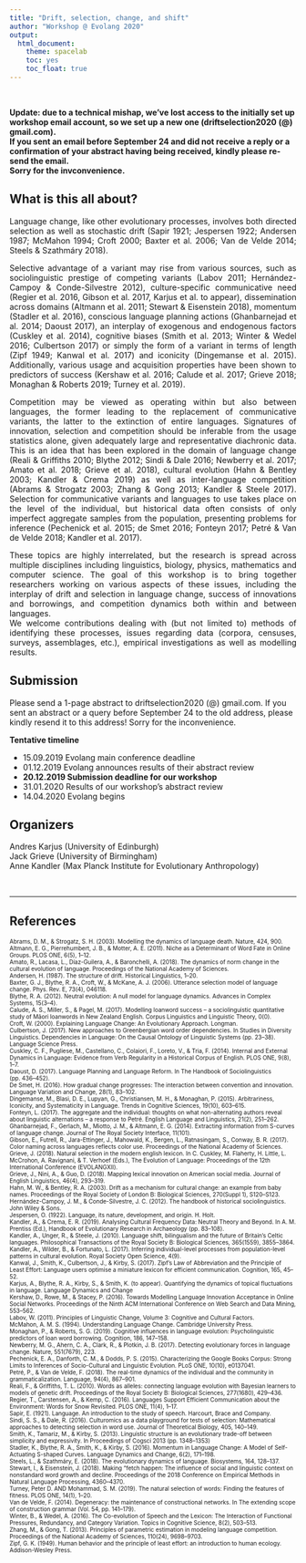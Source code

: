 ```yaml
---
title: "Drift, selection, change, and shift"
author: "Workshop @ Evolang 2020"
output: 
  html_document: 
    theme: spacelab
    toc: yes
    toc_float: true
---
```


<br>

**Update: due to a technical mishap, we've lost access to the initially set up workshop email account, so we set up a new one (driftselection2020 (@) gmail.com). <br>If you sent an email before September 24 and did not receive a reply or a confirmation of your abstract having being received, kindly please re-send the email. <br>Sorry for the invconvenience.**

## What is this all about?

<div style="text-align: justify;"> 

Language change, like other evolutionary processes, involves both directed selection as well as stochastic drift (Sapir 1921; Jespersen 1922; Andersen 1987; McMahon 1994; Croft 2000; Baxter et al. 2006; Van de Velde 2014; Steels & Szathmáry 2018).

Selective advantage of a variant may rise from various sources, such as sociolinguistic prestige of competing variants (Labov 2011; Hernández-Campoy & Conde-Silvestre 2012), culture-specific communicative need (Regier et al. 2016, Gibson et al. 2017, Karjus et al. to appear), dissemination across domains (Altmann et al. 2011; Stewart & Eisenstein 2018), momentum (Stadler et al. 2016), conscious language planning actions (Ghanbarnejad et al. 2014; Daoust 2017), an interplay of exogenous and endogenous factors (Cuskley et al. 2014), cognitive biases (Smith et al. 2013; Winter & Wedel 2016; Culbertson 2017) or simply the form of a variant in terms of length (Zipf 1949; Kanwal et al. 2017) and iconicity (Dingemanse et al. 2015). Additionally, various usage and acquisition properties have been shown to predictors of success (Kershaw et al. 2016; Calude et al. 2017; Grieve 2018; Monaghan & Roberts 2019; Turney et al. 2019).

Competition may be viewed as operating within but also between languages, the former leading to the replacement of communicative variants, the latter to the extinction of entire languages. Signatures of innovation, selection and competition should be inferable from the usage statistics alone, given adequately large and representative diachronic data. This is an idea that has been explored in the domain of language change (Reali & Griffiths 2010; Blythe 2012; Sindi & Dale 2016; Newberry et al. 2017; Amato et al. 2018; Grieve et al. 2018), cultural evolution (Hahn & Bentley 2003; Kandler & Crema 2019) as well as inter-language competition (Abrams & Strogatz 2003; Zhang & Gong 2013; Kandler & Steele 2017). Selection for communicative variants and languages to use takes place on the level of the individual, but historical data often consists of only imperfect aggregate samples from the population, presenting problems for inference (Pechenick et al. 2015; de Smet 2016; Fonteyn 2017; Petré & Van de Velde 2018; Kandler et al. 2017).

These topics are highly interrelated, but the research is spread across multiple disciplines including linguistics, biology, physics, mathematics and computer science. The goal of this workshop is to bring together researchers working on various aspects of these issues, including the interplay of drift and selection in language change, success of innovations and borrowings, and competition dynamics both within and between languages. <br>
We welcome contributions dealing with (but not limited to) methods of identifying these processes, issues regarding data (corpora, censuses, surveys, assemblages, etc.), empirical investigations as well as modelling results.

</div>

## Submission

Please send a 1-page abstract to driftselection2020 (@) gmail.com. If you sent an abstract or a query before September 24 to the old address, please kindly resend it to this address! Sorry for the inconvenience.


**Tentative timeline**

- 15.09.2019 Evolang main conference deadline
- 01.12.2019 Evolang announces results of their abstract review
- **20.12.2019 Submission deadline for our workshop**
- 31.01.2020 Results of our workshop's abstract review
- 14.04.2020 Evolang begins


## Organizers

Andres Karjus (University of Edinburgh)<br>
Jack Grieve (University of Birmingham)<br>
Anne Kandler (Max Planck Institute for Evolutionary Anthropology)

<br>



---

## References

<font size="1">
Abrams, D. M., & Strogatz, S. H. (2003). Modelling the dynamics of language death. Nature, 424, 900.<br>
Altmann, E. G., Pierrehumbert, J. B., & Motter, A. E. (2011). Niche as a Determinant of Word Fate in Online Groups. PLOS ONE, 6(5), 1–12.<br>
Amato, R., Lacasa, L., Díaz-Guilera, A., & Baronchelli, A. (2018). The dynamics of norm change in the cultural evolution of language. Proceedings of the National Academy of Sciences.<br>
Andersen, H. (1987). The structure of drift. Historical Linguistics, 1–20.<br>
Baxter, G. J., Blythe, R. A., Croft, W., & McKane, A. J. (2006). Utterance selection model of language change. Phys. Rev. E, 73(4), 046118.<br>
Blythe, R. A. (2012). Neutral evolution: A null model for language dynamics. Advances in Complex Systems, 15(3–4).<br>
Calude, A. S., Miller, S., & Pagel, M. (2017). Modelling loanword success – a sociolinguistic quantitative study of Māori loanwords in New Zealand English. Corpus Linguistics and Linguistic Theory, 0(0).<br>
Croft, W. (2000). Explaining Language Change: An Evolutionary Approach. Longman.<br>
Culbertson, J. (2017). New approaches to Greenbergian word order dependencies. In Studies in Diversity Linguistics. Dependencies in Language: On the Causal Ontology of Linguistic Systems (pp. 23–38). Language Science Press.<br>
Cuskley, C. F., Pugliese, M., Castellano, C., Colaiori, F., Loreto, V., & Tria, F. (2014). Internal and External Dynamics in Language: Evidence from Verb Regularity in a Historical Corpus of English. PLOS ONE, 9(8), 1–7.<br>
Daoust, D. (2017). Language Planning and Language Reform. In The Handbook of Sociolinguistics (pp. 436–452).<br>
De Smet, H. (2016). How gradual change progresses: The interaction between convention and innovation. Language Variation and Change, 28(1), 83–102.<br>
Dingemanse, M., Blasi, D. E., Lupyan, G., Christiansen, M. H., & Monaghan, P. (2015). Arbitrariness, Iconicity, and Systematicity in Language. Trends in Cognitive Sciences, 19(10), 603–615.<br>
Fonteyn, L. (2017). The aggregate and the individual: thoughts on what non-alternating authors reveal about linguistic alternations – a response to Petré. English Language and Linguistics, 21(2), 251–262.<br>
Ghanbarnejad, F., Gerlach, M., Miotto, J. M., & Altmann, E. G. (2014). Extracting information from S-curves of language change. Journal of The Royal Society Interface, 11(101).<br>
Gibson, E., Futrell, R., Jara-Ettinger, J., Mahowald, K., Bergen, L., Ratnasingam, S., Conway, B. R. (2017). Color naming across languages reflects color use. Proceedings of the National Academy of Sciences.<br>
Grieve, J. (2018). Natural selection in the modern english lexicon. In C. Cuskley, M. Flaherty, H. Little, L. McCrohon, A. Ravignani, & T. Verhoef (Eds.), The Evolution of Language: Proceedings of the 12th International Conference (EVOLANGXII).<br>
Grieve, J., Nini, A., & Guo, D. (2018). Mapping lexical innovation on American social media. Journal of English Linguistics, 46(4), 293–319. <br>
Hahn, M. W., & Bentley, R. A. (2003). Drift as a mechanism for cultural change: an example from baby names. Proceedings of the Royal Society of London B: Biological Sciences, 270(Suppl 1), S120–S123.<br>
Hernández-Campoy, J. M., & Conde-Silvestre, J. C. (2012). The handbook of historical sociolinguistics. John Wiley & Sons.<br>
Jespersen, O. (1922). Language, its nature, development, and origin. H. Holt.<br>
Kandler, A., & Crema, E. R. (2019). Analysing Cultural Frequency Data: Neutral Theory and Beyond. In A. M. Prentiss (Ed.), Handbook of Evolutionary Research in Archaeology (pp. 83–108).<br>
Kandler, A., Unger, R., & Steele, J. (2010). Language shift, bilingualism and the future of Britain's Celtic languages. Philosophical Transactions of the Royal Society B: Biological Sciences, 365(1559), 3855–3864.<br>
Kandler, A., Wilder, B., & Fortunato, L. (2017). Inferring individual-level processes from population-level patterns in cultural evolution. Royal Society Open Science, 4(9). <br>
Kanwal, J., Smith, K., Culbertson, J., & Kirby, S. (2017). Zipf's Law of Abbreviation and the Principle of Least Effort: Language users optimise a miniature lexicon for efficient communication. Cognition, 165, 45–52.<br>
Karjus, A., Blythe, R. A., Kirby, S., & Smith, K. (to appear). Quantifying the dynamics of topical fluctuations in language. Language Dynamics and Change<br>
Kershaw, D., Rowe, M., & Stacey, P. (2016). Towards Modelling Language Innovation Acceptance in Online Social Networks. Proceedings of the Ninth ACM International Conference on Web Search and Data Mining, 553–562.<br>
Labov, W. (2011). Principles of Linguistic Change, Volume 3: Cognitive and Cultural Factors.<br>
McMahon, A. M. S. (1994). Understanding Language Change. Cambridge University Press.<br>
Monaghan, P., & Roberts, S. G. (2019). Cognitive influences in language evolution: Psycholinguistic predictors of loan word borrowing. Cognition, 186, 147–158.<br>
Newberry, M. G., Ahern, C. A., Clark, R., & Plotkin, J. B. (2017). Detecting evolutionary forces in language change. Nature, 551(7679), 223.<br>
Pechenick, E. A., Danforth, C. M., & Dodds, P. S. (2015). Characterizing the Google Books Corpus: Strong Limits to Inferences of Socio-Cultural and Linguistic Evolution. PLoS ONE, 10(10), e0137041.<br>
Petré, P., & Van de Velde, F. (2018). The real-time dynamics of the individual and the community in grammaticalization. Language, 94(4), 867–901.<br>
Reali, F., & Griffiths, T. L. (2010). Words as alleles: connecting language evolution with Bayesian learners to models of genetic drift. Proceedings of the Royal Society B: Biological Sciences, 277(1680), 429–436.<br>
Regier, T., Carstensen, A., & Kemp, C. (2016). Languages Support Efficient Communication about the Environment: Words for Snow Revisited. PLOS ONE, 11(4), 1–17.<br>
Sapir, E. (1921). Language. An introduction to the study of speech. Harcourt, Brace and Company.<br>
Sindi, S. S., & Dale, R. (2016). Culturomics as a data playground for tests of selection: Mathematical approaches to detecting selection in word use. Journal of Theoretical Biology, 405, 140–149.<br>
Smith, K., Tamariz, M., & Kirby, S. (2013). Linguistic structure is an evolutionary trade-off between simplicity and expressivity. In Proceedings of Cogsci 2013 (pp. 1348–1353)<br>
Stadler, K., Blythe, R. A., Smith, K., & Kirby, S. (2016). Momentum in Language Change: A Model of Self-Actuating S-shaped Curves. Language Dynamics and Change, 6(2), 171–198.<br>
Steels, L., & Szathmáry, E. (2018). The evolutionary dynamics of language. Biosystems, 164, 128–137.<br>
Stewart, I., & Eisenstein, J. (2018). Making "fetch happen: The influence of social and linguistic context on nonstandard word growth and decline. Proceedings of the 2018 Conference on Empirical Methods in Natural Language Processing, 4360–4370.<br>
Turney, Peter D. AND Mohammad, S. M. (2019). The natural selection of words: Finding the features of fitness. PLOS ONE, 14(1), 1–20.<br>
Van de Velde, F. (2014). Degeneracy: the maintenance of constructional networks. In The extending scope of construction grammar (Vol. 54, pp. 141–179).<br>
Winter, B., & Wedel, A. (2016). The Co-evolution of Speech and the Lexicon: The Interaction of Functional Pressures, Redundancy, and Category Variation. Topics in Cognitive Science, 8(2), 503–513.<br>
Zhang, M., & Gong, T. (2013). Principles of parametric estimation in modeling language competition. Proceedings of the National Academy of Sciences, 110(24), 9698–9703.<br>
Zipf, G. K. (1949). Human behavior and the principle of least effort: an introduction to human ecology. Addison-Wesley Press.

</font>


